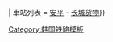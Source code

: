 {{鐵道路線|
| 模板名稱 = 长城货物线
| 名稱 = [[長城貨物線]]
| 代表色 = #0066b3
| 背景顏色 = #ffffff
| Logo = {{#ifeq: {{NAMESPACE}}|{{ns:0}}|[[File:Korail logo.svg|70px]]}}
| 車站列表 = [[安平站 (全罗南道)|安平]] - [[长城货物站|长城货物]]}}<noinclude>
[[Category:韩国铁路模板]]

</noinclude>